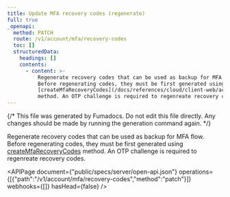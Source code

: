 ```yaml
---
title: Update MFA recovery codes (regenerate)
full: true
_openapi:
  method: PATCH
  route: /v1/account/mfa/recovery-codes
  toc: []
  structuredData:
    headings: []
    contents:
      - content: >-
          Regenerate recovery codes that can be used as backup for MFA flow.
          Before regenerating codes, they must be first generated using
          [createMfaRecoveryCodes](/docs/references/cloud/client-web/account#createMfaRecoveryCodes)
          method. An OTP challenge is required to regenreate recovery codes.
---
```


{/* This file was generated by Fumadocs. Do not edit this file directly. Any changes should be made by running the generation command again. */}

Regenerate recovery codes that can be used as backup for MFA flow. Before regenerating codes, they must be first generated using [createMfaRecoveryCodes](/docs/references/cloud/client-web/account#createMfaRecoveryCodes) method. An OTP challenge is required to regenreate recovery codes.

<APIPage document={"public/specs/server/open-api.json"} operations={[{"path":"/v1/account/mfa/recovery-codes","method":"patch"}]} webhooks={[]} hasHead={false} />